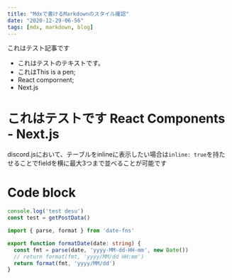 ```yaml
---
title: "Mdxで書けるMarkdownのスタイル確認"
date: "2020-12-29-06-56"
tags: [mdx, markdown, blog]
---
```


これはテスト記事です
- これはテストのテキストです。
- これはThis is a pen;
- React compornent;
- Next.js

# これはテストです React Components - Next.js

discord.jsにおいて、テーブルをinlineに表示したい場合は`inline: true`を持たせることでfieldを横に最大3つまで並べることが可能です

# Code block
```js
console.log('test desu')
const test = getPostData()
```

```ts
import { parse, format } from 'date-fns'

export function formatDate(date: string) {
  const fmt = parse(date, 'yyyy-MM-dd-HH-mm', new Date())
  // return format(fmt, 'yyyy/MM/dd HH:mm')
  return format(fmt, 'yyyy/MM/dd')
}
```